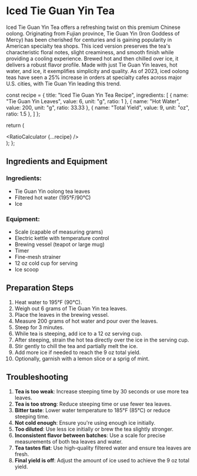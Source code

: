 # Iced Tie Guan Yin Tea

Iced Tie Guan Yin Tea offers a refreshing twist on this premium Chinese oolong. Originating from Fujian province, Tie Guan Yin (Iron Goddess of Mercy) has been cherished for centuries and is gaining popularity in American specialty tea shops. This iced version preserves the tea's characteristic floral notes, slight creaminess, and smooth finish while providing a cooling experience. Brewed hot and then chilled over ice, it delivers a robust flavor profile. Made with just Tie Guan Yin leaves, hot water, and ice, it exemplifies simplicity and quality. As of 2023, iced oolong teas have seen a 25% increase in orders at specialty cafes across major U.S. cities, with Tie Guan Yin leading this trend.


  const recipe = {
    title: "Iced Tie Guan Yin Tea Recipe",
    ingredients: [
      { name: "Tie Guan Yin Leaves", value: 6, unit: "g", ratio: 1 },
      { name: "Hot Water", value: 200, unit: "g", ratio: 33.33 },
      { name: "Total Yield", value: 9, unit: "oz", ratio: 1.5 },
    ]
  };

  return (
    <div className="container mx-auto p-4">
      <RatioCalculator {...recipe} />
    </div>
  );
};

<IcedTieGuanYinRecipe />

## Ingredients and Equipment

### Ingredients:
- Tie Guan Yin oolong tea leaves
- Filtered hot water (195°F/90°C)
- Ice

### Equipment:
- Scale (capable of measuring grams)
- Electric kettle with temperature control
- Brewing vessel (teapot or large mug)
- Timer
- Fine-mesh strainer
- 12 oz cold cup for serving
- Ice scoop

## Preparation Steps

1. Heat water to 195°F (90°C).
2. Weigh out 6 grams of Tie Guan Yin tea leaves.
3. Place the leaves in the brewing vessel.
4. Measure 200 grams of hot water and pour over the leaves.
5. Steep for 3 minutes.
6. While tea is steeping, add ice to a 12 oz serving cup.
7. After steeping, strain the hot tea directly over the ice in the serving cup.
8. Stir gently to chill the tea and partially melt the ice.
9. Add more ice if needed to reach the 9 oz total yield.
10. Optionally, garnish with a lemon slice or a sprig of mint.

## Troubleshooting

1. **Tea is too weak**: Increase steeping time by 30 seconds or use more tea leaves.
2. **Tea is too strong**: Reduce steeping time or use fewer tea leaves.
3. **Bitter taste**: Lower water temperature to 185°F (85°C) or reduce steeping time.
4. **Not cold enough**: Ensure you're using enough ice initially.
5. **Too diluted**: Use less ice initially or brew the tea slightly stronger.
6. **Inconsistent flavor between batches**: Use a scale for precise measurements of both tea leaves and water.
7. **Tea tastes flat**: Use high-quality filtered water and ensure tea leaves are fresh.
8. **Final yield is off**: Adjust the amount of ice used to achieve the 9 oz total yield.